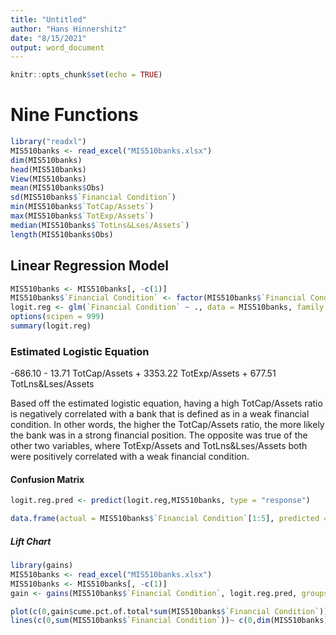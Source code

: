 ---
title: "Untitled"
author: "Hans Hinnershitz"
date: "8/15/2021"
output: word_document
---
```{r setup, include=FALSE}
knitr::opts_chunk$set(echo = TRUE)
```
# Nine Functions
```{r}
library("readxl")
MIS510banks <- read_excel("MIS510banks.xlsx")
dim(MIS510banks)
head(MIS510banks)
View(MIS510banks)
mean(MIS510banks$Obs)
sd(MIS510banks$`Financial Condition`)
min(MIS510banks$`TotCap/Assets`)
max(MIS510banks$`TotExp/Assets`)
median(MIS510banks$`TotLns&Lses/Assets`)
length(MIS510banks$Obs)
```
## Linear Regression Model
```{r}
MIS510banks <- MIS510banks[, -c(1)]
MIS510banks$`Financial Condition` <- factor(MIS510banks$`Financial Condition`, levels = c(0,1), labels = c("Weak","Strong"))
logit.reg <- glm(`Financial Condition` ~ ., data = MIS510banks, family = "binomial")
options(scipen = 999)
summary(logit.reg)
```
### Estimated Logistic Equation

-686.10 - 13.71 TotCap/Assets + 3353.22 TotExp/Assets + 677.51 TotLns&Lses/Assets

Based off the estimated logistic equation, having a high TotCap/Assets ratio is negatively correlated with a bank that is defined as in a weak financial condition. In other words, the higher the TotCap/Assets ratio, the more likely the bank was in a strong financial position. The opposite was true of the other two variables, where TotExp/Assets and TotLns&Lses/Assets both were positively correlated with a weak financial condition.

#### Confusion Matrix

```{r}

logit.reg.pred <- predict(logit.reg,MIS510banks, type = "response")

data.frame(actual = MIS510banks$`Financial Condition`[1:5], predicted = logit.reg.pred[1:5])
```
##### Lift Chart
```{r}
library(gains)
MIS510banks <- read_excel("MIS510banks.xlsx")
MIS510banks <- MIS510banks[, -c(1)]
gain <- gains(MIS510banks$`Financial Condition`, logit.reg.pred, groups = length(logit.reg.pred))

plot(c(0,gain$cume.pct.of.total*sum(MIS510banks$`Financial Condition`)) ~ c(0,gain$cume.obs), xlab="# cases" , ylab = "Cumulative", main = "", type="l")
lines(c(0,sum(MIS510banks$`Financial Condition`))~ c(0,dim(MIS510banks)[2]), lty=2)

```

